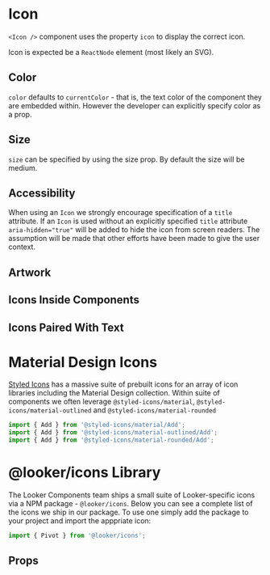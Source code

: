 
<Meta component={Icon} title="Docs/Icon" />

# Icon

`<Icon />` component uses the property `icon` to display the correct icon.

Icon is expected be a `ReactNode` element (most likely an SVG).

<Editor code={storyBasic} />

## Color

`color` defaults to `currentColor` - that is, the text color of the component they are embedded within. However the developer can explicitly specify color as a prop.

<Editor code={storyColor} />

## Size

`size` can be specified by using the size prop. By default the size will be medium.

<Editor code={storySize} />

## Accessibility

When using an `Icon` we strongly encourage specification of a `title` attribute. If an `Icon` is used without an explicitly specified `title` attribute `aria-hidden="true"` will be added to hide the icon from screen readers. The assumption will be made that other efforts have been made to give the user context.

<Editor code={storyAccessibility} />

## Artwork

<Editor code={storyArtwork} />

## Icons Inside Components

<Editor code={storyInsideComponents} />

## Icons Paired With Text

<Editor code={storyPairedWithText} />

# Material Design Icons

[Styled Icons](https://styled-icons.js.org/) has a massive suite of prebuilt icons for an array of icon libraries including the Material Design collection. Within suite of components we often leverage `@styled-icons/material`, `@styled-icons/material-outlined` and `@styled-icons/material-rounded`

```js static
import { Add } from '@styled-icons/material/Add';
import { Add } from '@styled-icons/material-outlined/Add';
import { Add } from '@styled-icons/material-rounded/Add';
```

# @looker/icons Library

The Looker Components team ships a small suite of Looker-specific icons via a NPM package - `@looker/icons`. Below you can see a complete list of the icons we ship in our package. To use one simply add the package to your project and import the apppriate icon:

```js static
import { Pivot } from '@looker/icons';
```

## Props

<ArgsTable of={Icon} exclude={excludedProps} />
